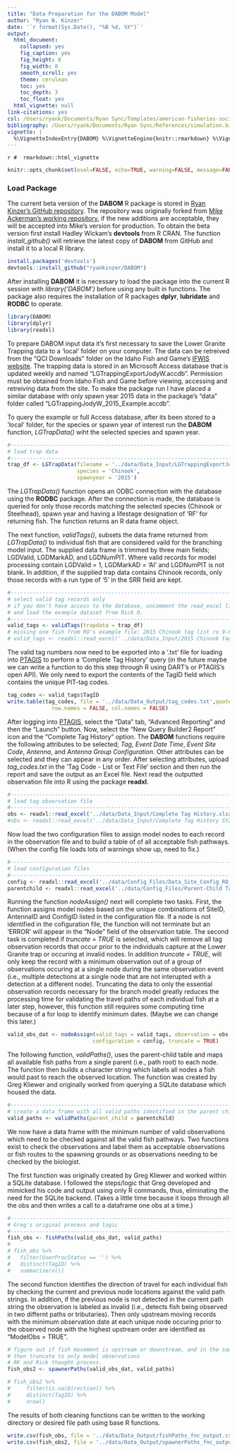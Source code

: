 ```yaml
---
title: "Data Preparation for the DABOM Model"
author: "Ryan N. Kinzer"
date: '`r format(Sys.Date(), "%B %d, %Y")`'
output:
  html_document:
    collapsed: yes
    fig_caption: yes
    fig_height: 8
    fig_width: 8
    smooth_scroll: yes
    theme: cerulean
    toc: yes
    toc_depth: 3
    toc_float: yes
  html_vignette: null
link-citations: yes
csl: /Users/ryank/Documents/Ryan Sync/Templates/american-fisheries-society.csl
bibliography: /Users/ryank/Documents/Ryan Sync/References/simulation.bib
vignette: |
  %\VignetteIndexEntry{DABOM} %\VignetteEngine{knitr::rmarkdown} %\VignetteEncoding{UTF-8}
---
```

`r #  rmarkdown::html_vignette`

```r
knitr::opts_chunk$set(eval=FALSE, echo=TRUE, warning=FALSE, message=FALSE)
```

### Load Package

The current beta version of the __DABOM__ R package is stored in [Ryan Kinzer's GitHub repository](https://github.com/ryankinzer/DABOM). The repository was originally forked from [Mike Ackerman's working repository](https://github.com/mackerman/DABOM), if the new additions are acceptable, they will be accepted into Mike's version for production. To obtain the beta version first install Hadley Wickam's __devtools__ from R CRAN. The function *install_github()* will retrieve the latest copy of __DABOM__ from GitHub and install it to a local R library.

```r
install.packages('devtools')
devtools::install_github("ryankinzer/DABOM")
```

After installing __DABOM__ it is necessary to load the package into the current R session with *library('DABOM')* before using any built in functions. The package also requires the installation of R packages __dplyr__, __lubridate__ and __RODBC__ to operate.

```r
library(DABOM)
library(dplyr)
library(readxl)
```

To prepare DABOM input data it's first necessary to save the Lower Granite Trapping data to a 'local' folder on your computer.  The data can be retreived from the "QCI Downloads" folder on the Idaho Fish and Game's [IFWIS website](https://collaboration.idfg.idaho.gov/default.aspx). The trapping data is stored in an Microsoft Access database that is updated weekly and named "LGTrappingExportJodyW.accdb". Permission must be obtained from Idaho Fish and Game before viewing, accessing and retreiving data from the site. To make the package run I have placed a similar database with only spawn year 2015 data in the package's "data" folder called "LGTrappingJodyW_2015_Example.accdb". 

To query the example or full Access database, after its been stored to a 'local' folder, for the species or spawn year of interest run the __DABOM__ function, *LGTrapData()* wiht the selected species and spawn year.

```r
#------------------------------------------------------------------------------
# load trap data
#------------------------------------------------------------------------------
trap_df <- LGTrapData(filename = '../data/Data_Input/LGTrappingExportJodyW_2015_Example.accdb',
                      species = 'Chinook',
                      spawnyear = '2015')
```

The *LGTrapData()* function opens an ODBC connection with the database using the __RODBC__ package.  After the connection is made, the database is queried for only those records matching the selected species (Chinook or Steelhead), spawn year and having a lifestage designation of 'RF' for returning fish. The function returns an R data frame object.  

The next function, *validTags()*, subsets the data frame returned from *LGTrapData()* to individual fish that are considered vaild for the branching model input.  The supplied data frame is trimmed by three main fields; LGDValid, LGDMarkAD, and LGDNumPIT.  Where valid records for model processing contain LGDValid = 1, LGDMarkAD = 'AI' and LGDNumPIT is not blank.  In addition, if the supplied trap data contains Chinook records, only those records with a run type of '5' in the SRR field are kept.

```r
#------------------------------------------------------------------------------
# select valid tag records only
# if you don't have access to the database, uncomment the read_excel line
# and load the example dataset from Rick O.
#------------------------------------------------------------------------------
valid_tags <- validTags(trapdata = trap_df)
# missing one fish from RO's example file: 2015 Chinook tag list ro 9-6-17.xlsx
# valid_tags <- readxl::read_excel('../data/Data_Input/2015 Chinook tag list ro 9-6-17.xlsx')
```

The valid tag numbers now need to be exported into a '.txt' file for loading into [PTAGIS](http://PTAGIS.org) to perform a 'Complete Tag History' query (in the future maybe we can write a function to do this step through R using DART's or PTAGIS's open API).   We only need to export the contents of the TagID field which contains the unique PIT-tag codes.

```r
tag_codes <- valid_tags$TagID
write.table(tag_codes, file = '../data/Data_Output/tag_codes.txt',quote = FALSE, sep = '\t',
              row.names = FALSE, col.names = FALSE)
```

After logging into [PTAGIS](http://PTAGIS.org), select the "Data" tab, "Advanced Reporting" and then the "Launch" button. Now, select the "New Query Builder2 Report" icon and the "Complete Tag History" option. The __DABOM__ functions require the following attributes to be selected; *Tag*, *Event Date Time*, *Event Site Code*, *Antenna*, and *Antenna Group Configuration*. Other attributes can be selected and they can appear in any order.  After selecting attributes, upload *tag_codes.txt* in the 'Tag Code - List or Text File' section and then run the report and save the output as an Excel file.  Next read the outputted observation file into R using the package __readxl__.

```r
#------------------------------------------------------------------------------
# load tag observation file
#------------------------------------------------------------------------------
obs <- readxl::read_excel('../data/Data_Input/Complete Tag History.xlsx')
#obs <- readxl::read_excel('../data/Data_Input/Complete Tag History SY2015 Chinook 9-6-17.xlsx')
```

Now load the two configuration files to assign model nodes to each record in the observation file and to build a table of of all acceptable fish pathways. (When the config file loads lots of warnings show up, need to fix.)

```r
#------------------------------------------------------------------------------
# load configuration files
#------------------------------------------------------------------------------
config <- readxl::read_excel('../data/Config_Files/Data_Site_Config_RO_9-6-17.xlsx')
parentchild <- readxl::read_excel('../data/Config_Files/Parent-Child Table RO 9-6-17.xlsx')
```

Running the function *nodeAssign()* next will complete two tasks.  First, the function assigns model nodes based on the unique combinations of SiteID, AntennaID and ConfigID listed in the configuration file. If a node is not identified in the cofiguration file, the function will not terminate but an 'ERROR' will appear in the "Node" field of the observation table. The second task is completed if *truncate = TRUE* is selected, which will remove all tag observation records that occur prior to the individuals capture at the Lower Granite trap or occuring at invalid nodes. In addition *truncate = TRUE*, will only keep the record with a minimum observation out of a group of observations occuring at a single node during the same observation event (i.e., multiple detections at a single node that are not interupted with a detection at a different node).  Truncating the data to only the essential observation records necessary for the branch model greatly reduces the processing time for validating the travel paths of each individual fish at a later step, however, this function still requires some computing time because of a for loop to identify minimum dates. (Maybe we can change this later.) 

```r
valid_obs_dat <- nodeAssign(valid_tags = valid_tags, observation = obs,
                           configuration = config, truncate = TRUE)
```
The following function, *validPaths()*, uses the parent-child table and maps all available fish paths from a single parent (i.e., path root) to each node. The function then builds a character string which labels all nodes a fish would past to reach the observed location. The function was created by Greg Kliewer and originally worked from querying a SQLite database which housed the data.

```r
#------------------------------------------------------------------------------
# create a data frame with all valid paths identified in the parent child table
valid_paths <- validPaths(parent_child = parentchild)
```

We now have a data frame with the minimum number of valid observations which need to be checked against all the valid fish pathways.  Two functions exist to check the observations and label them as acceptable observations or fish routes to the spawning grounds or as observations needing to be checked by the biologist.  

The first function was originally created by Greg Kliewer and worked within a SQLite database. I followed the steps/logic that Greg developed and mimicked his code and output using only R commands, thus, eliminating the need for the SQLite backend. (Takes a little time because it loops through all the obs and then writes a call to a dataframe one obs at a time.)  

```r
#------------------------------------------------------------------------------
# Greg's original process and logic
#------------------------------------------------------------------------------
fish_obs <- fishPaths(valid_obs_dat, valid_paths)
# 
# fish_obs %>%
#   filter(UserProcStatus == '') %>%
#   distinct(TagID) %>%
#   summarise(n())
```
The second function identifies the direction of travel for each individual fish by checking the current and previous node locations against the valid path strings.  In addition, if the previous node is not detected in the current path string the observation is labeled as invalid (i.e., detects fish being observed in two differnt paths or tributaries).  Then only upstream moving records with the minimum observation date at each unique node occuring prior to the observed node with the highest upstream order are identified as "ModelObs = TRUE".  

```r
# figure out if fish movement is upstream or downstream, and in the same path
# then truncate to only model observations
# RK and Rick thought process.
fish_obs2 <- spawnerPaths(valid_obs_dat, valid_paths)

# fish_obs2 %>%
#     filter(is.na(Direction)) %>%
#     distinct(TagID) %>%
#     nrow()
```

The results of both cleaning functions can be written to the working directory or desired file path using base R functions.

```r
write.csv(fish_obs, file = '../data/Data_Output/fishPaths_fnc_output.csv')
write.csv(fish_obs2, file = '../data/Data_Output/spawnerPaths_fnc_output.csv')
```
